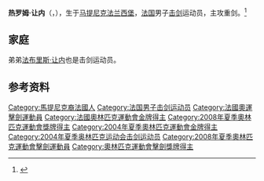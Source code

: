 {{MedalTableTop|Escrime championnat d'Europe Jérôme Jeannet 1.jpg|200px}}
{{MedalCountry|{{FRA}}}}
{{MedalSport | 男子[[擊劍|擊劍]]}}
{{MedalCompetition|[[奧林匹克運動會|奧林匹克運動會]]}}
{{MedalGold| [[2008年夏季奧林匹克運動會|2008年北京]] | [[2008年夏季奧林匹克運動會擊劍比賽|重剑团体]]}}
{{MedalBottom}}
{{Expand|time=2015-05-01}}

'''热罗姆·让内'''（{{lang-fr|Jérôme Jeannet}}，{{bd|1977年|1月26日}}），生于[[马提尼克|马提尼克]][[法兰西堡|法兰西堡]]，[[法国|法国]]男子[[击剑|击剑]]运动员，主攻重剑。<ref>{{Cite web|title=Jerome JEANNET|url=https://www.olympic.org/jerome-jeannet|accessdate=2019-08-20|date=2016-06-22|work=International Olympic Committee|language=en|archive-date=2016-10-06|archive-url=https://web.archive.org/web/20161006030506/https://www.olympic.org/jerome-jeannet|dead-url=no}}</ref>

== 家庭 ==
弟弟[[法布里斯·让内|法布里斯·让内]]也是击剑运动员。

== 参考资料 ==
{{reflist}}

{{奥林匹克运动会击剑比赛男子重剑团体冠军}}

{{Authority control}}
{{DEFAULTSORT:Jeannet, Jerome}}
[[Category:馬提尼克裔法國人|Category:馬提尼克裔法國人]]
[[Category:法国男子击剑运动员|Category:法国男子击剑运动员]]
[[Category:法國奧運擊劍運動員|Category:法國奧運擊劍運動員]]
[[Category:法國奧林匹克運動會金牌得主|Category:法國奧林匹克運動會金牌得主]]
[[Category:2008年夏季奧林匹克運動會獎牌得主|Category:2008年夏季奧林匹克運動會獎牌得主]]
[[Category:2004年夏季奧林匹克運動會金牌得主|Category:2004年夏季奧林匹克運動會金牌得主]]
[[Category:2004年夏季奥林匹克运动会击剑运动员|Category:2004年夏季奥林匹克运动会击剑运动员]]
[[Category:2008年夏季奧林匹克運動會擊劍運動員|Category:2008年夏季奧林匹克運動會擊劍運動員]]
[[Category:奧林匹克運動會擊劍獎牌得主|Category:奧林匹克運動會擊劍獎牌得主]]

{{France-bio-stub}}